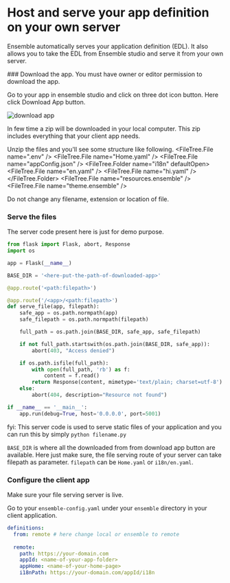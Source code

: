 
# Host and serve your app definition on your own server

Ensemble automatically serves your application definition (EDL). It also allows you to take the EDL from Ensemble studio and serve it from your own server.

<Steps>
### Download the app.

<Callout type="info">
You must have owner or editor permission to download the app.
</Callout>

Go to your app in ensemble studio and click on three dot icon button. 
Here click Download App button. 

![download app](/images/host-edl/download-app.png)

In few time a zip will be downloaded in your local computer. 
This zip includes everything that your client app needs.

Unzip the files and you'll see some structure like following. 
<FileTree>
    <FileTree.File name=".env" />
    <FileTree.File name="Home.yaml" />
    <FileTree.File name="appConfig.json" />
    <FileTree.Folder name="i18n" defaultOpen>
      <FileTree.File name="en.yaml" />
      <FileTree.File name="hi.yaml" />
    </FileTree.Folder>
    <FileTree.File name="resources.ensemble" />
    <FileTree.File name="theme.ensemble" />
</FileTree>

<Callout type="info">
Do not change any filename, extension or location of file.
</Callout>


### Serve the files
 
<Callout type="info">
The server code present here is just for demo purpose.  
</Callout>


```python
from flask import Flask, abort, Response
import os

app = Flask(__name__)

BASE_DIR = '<here-put-the-path-of-downloaded-app>'

@app.route('<path:filepath>')

@app.route('/<app>/<path:filepath>')
def serve_file(app, filepath):
    safe_app = os.path.normpath(app)
    safe_filepath = os.path.normpath(filepath)

    full_path = os.path.join(BASE_DIR, safe_app, safe_filepath)

    if not full_path.startswith(os.path.join(BASE_DIR, safe_app)):
        abort(403, "Access denied")

    if os.path.isfile(full_path):
        with open(full_path, 'rb') as f:
            content = f.read()
        return Response(content, mimetype='text/plain; charset=utf-8')
    else:
        abort(404, description="Resource not found")

if __name__ == '__main__':
    app.run(debug=True, host='0.0.0.0', port=5001)

```
fyi: This server code is used to serve static files of your application and you can run this by simply `python filename.py`

`BASE_DIR` is where all the downloaded from from download app button are available.
Here just make sure, the file serving route of your server can take filepath as parameter. 
`filepath` can be `Home.yaml` or `i18n/en.yaml`.


### Configure the client app
<Callout type="info">
Make sure your file serving server is live.  
</Callout>

Go to your `ensemble-config.yaml` under your `ensemble` directory in your client application.

```yaml
definitions:
  from: remote # here change local or ensemble to remote
  
  remote:
    path: https://your-domain.com
    appId: <name-of-your-app-folder> 
    appHome: <name-of-your-home-page>
    i18nPath: https://your-domain.com/appId/i18n
```

</Steps>

